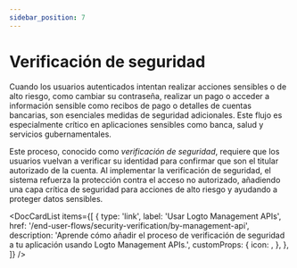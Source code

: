 ```yaml
---
sidebar_position: 7
---
```



# Verificación de seguridad

Cuando los usuarios autenticados intentan realizar acciones sensibles o de alto riesgo, como cambiar su contraseña, realizar un pago o acceder a información sensible como recibos de pago o detalles de cuentas bancarias, son esenciales medidas de seguridad adicionales. Este flujo es especialmente crítico en aplicaciones sensibles como banca, salud y servicios gubernamentales.

Este proceso, conocido como _verificación de seguridad_, requiere que los usuarios vuelvan a verificar su identidad para confirmar que son el titular autorizado de la cuenta. Al implementar la verificación de seguridad, el sistema refuerza la protección contra el acceso no autorizado, añadiendo una capa crítica de seguridad para acciones de alto riesgo y ayudando a proteger datos sensibles.

<DocCardList
  items={[
    {
      type: 'link',
      label: 'Usar Logto Management APIs',
      href: '/end-user-flows/security-verification/by-management-api',
      description:
        'Aprende cómo añadir el proceso de verificación de seguridad a tu aplicación usando Logto Management APIs.',
      customProps: {
        icon: <SecurityIcon />,
      },
    },
  ]}
/>

